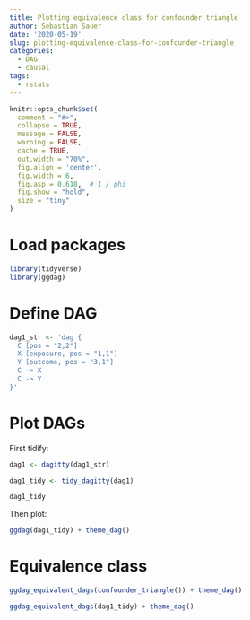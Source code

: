 ```yaml
---
title: Plotting equivalence class for confounder triangle
author: Sebastian Sauer
date: '2020-05-19'
slug: plotting-equivalence-class-for-confounder-triangle
categories:
  - DAG
  - causal
tags:
  - rstats
---
```




```r
knitr::opts_chunk$set(
  comment = "#>",
  collapse = TRUE,
  message = FALSE,
  warning = FALSE,
  cache = TRUE,
  out.width = "70%",
  fig.align = 'center',
  fig.width = 6,
  fig.asp = 0.618,  # 1 / phi
  fig.show = "hold",
  size = "tiny"
)
```



# Load packages

```r
library(tidyverse)
library(ggdag)
```





# Define DAG

```r
dag1_str <- 'dag {
  C [pos = "2,2"]
  X [exposure, pos = "1,1"] 
  Y [outcome, pos = "3,1"]
  C -> X
  C -> Y
}'


```



# Plot DAGs

First tidify:

```r
dag1 <- dagitty(dag1_str)

dag1_tidy <- tidy_dagitty(dag1)

dag1_tidy
```


Then plot:

```r
ggdag(dag1_tidy) + theme_dag()
```



# Equivalence class


```r

ggdag_equivalent_dags(confounder_triangle()) + theme_dag()

ggdag_equivalent_dags(dag1_tidy) + theme_dag()

```



